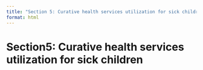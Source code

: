 ```yaml
---
title: "Section 5: Curative health services utilization for sick children"
format: html
---
```


# Section5: Curative health services utilization for sick children